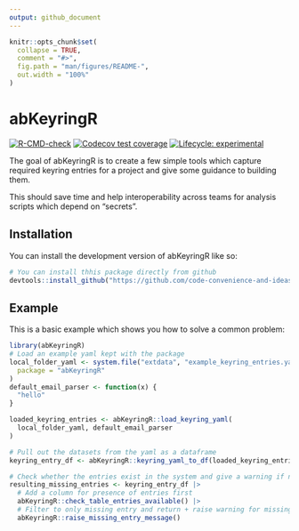 ```yaml
---
output: github_document
---
```


<!-- README.md is generated from README.Rmd. Please edit that file -->

```r
knitr::opts_chunk$set(
  collapse = TRUE,
  comment = "#>",
  fig.path = "man/figures/README-",
  out.width = "100%"
)
```

# abKeyringR

<!-- badges: start -->
[![R-CMD-check](https://github.com/code-convenience-and-ideas/abKeyringR/actions/workflows/R-CMD-check.yaml/badge.svg)](https://github.com/code-convenience-and-ideas/abKeyringR/actions/workflows/R-CMD-check.yaml)
[![Codecov test coverage](https://codecov.io/gh/code-convenience-and-ideas/abKeyringR/branch/main/graph/badge.svg)](https://app.codecov.io/gh/code-convenience-and-ideas/abKeyringR?branch=main)
[![Lifecycle: experimental](https://img.shields.io/badge/lifecycle-experimental-orange.svg)](https://lifecycle.r-lib.org/articles/stages.html#experimental)
<!-- badges: end -->

The goal of abKeyringR is to create a few simple tools which capture required keyring entries for a project and give some guidance to building them.

This should save time and help interoperability across teams for analysis scripts which depend on "secrets".

## Installation

You can install the development version of abKeyringR like so:

``` r
# You can install thhis package directly from github
devtools::install_github("https://github.com/code-convenience-and-ideas/abKeyringR.git")
```

## Example

This is a basic example which shows you how to solve a common problem:

```r
library(abKeyringR)
# Load an example yaml kept with the package
local_folder_yaml <- system.file("extdata", "example_keyring_entries.yaml",
  package = "abKeyringR"
)
default_email_parser <- function(x) {
  "hello"
}

loaded_keyring_entries <- abKeyringR::load_keyring_yaml(
  local_folder_yaml, default_email_parser
)

# Pull out the datasets from the yaml as a dataframe
keyring_entry_df <- abKeyringR::keyring_yaml_to_df(loaded_keyring_entries)

# Check whether the entries exist in the system and give a warning if not
resulting_missing_entries <- keyring_entry_df |>
  # Add a column for presence of entries first
  abKeyringR::check_table_entries_available() |>
  # Filter to only missing entry and return + raise warning for missing
  abKeyringR::raise_missing_entry_message()
```
